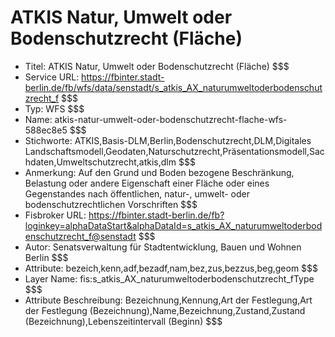 # ATKIS Natur, Umwelt oder Bodenschutzrecht (Fläche)
- Titel: ATKIS Natur, Umwelt oder Bodenschutzrecht (Fläche) $$$
- Service URL: https://fbinter.stadt-berlin.de/fb/wfs/data/senstadt/s_atkis_AX_naturumweltoderbodenschutzrecht_f $$$
- Typ: WFS $$$
- Name: atkis-natur-umwelt-oder-bodenschutzrecht-flache-wfs-588ec8e5 $$$
- Stichworte: ATKIS,Basis-DLM,Berlin,Bodenschutzrecht,DLM,Digitales Landschaftsmodell,Geodaten,Naturschutzrecht,Präsentationsmodell,Sachdaten,Umweltschutzrecht,atkis,dlm $$$
- Anmerkung: Auf den Grund und Boden bezogene Beschränkung, Belastung oder andere Eigenschaft einer Fläche oder eines Gegenstandes nach öffentlichen, natur-, umwelt- oder bodenschutzrechtlichen Vorschriften $$$
- Fisbroker URL: https://fbinter.stadt-berlin.de/fb?loginkey=alphaDataStart&alphaDataId=s_atkis_AX_naturumweltoderbodenschutzrecht_f@senstadt $$$
- Autor: Senatsverwaltung für Stadtentwicklung, Bauen und Wohnen Berlin $$$
- Attribute: bezeich,kenn,adf,bezadf,nam,bez,zus,bezzus,beg,geom $$$
- Layer Name: fis:s_atkis_AX_naturumweltoderbodenschutzrecht_fType $$$
- Attribute Beschreibung: Bezeichnung,Kennung,Art der Festlegung,Art der Festlegung (Bezeichnung),Name,Bezeichnung,Zustand,Zustand (Bezeichnung),Lebenszeitintervall (Beginn) $$$
